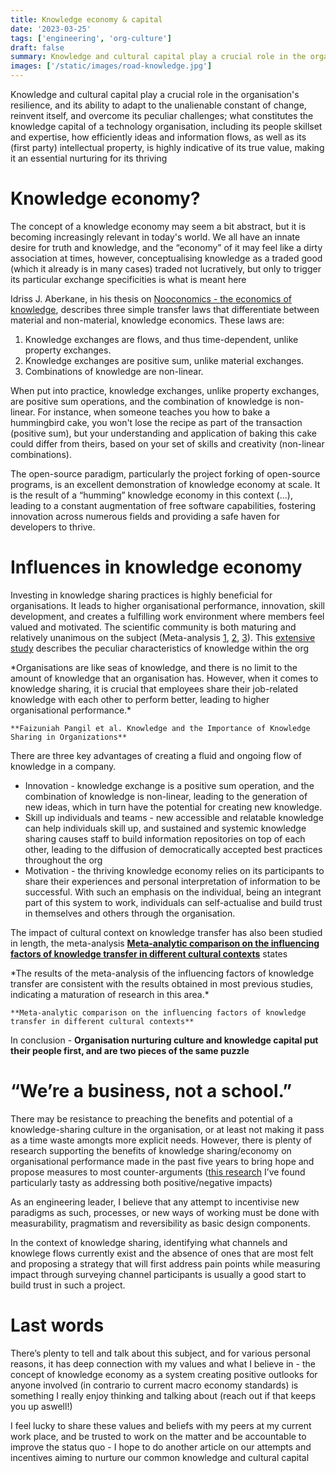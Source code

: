 ```yaml
---
title: Knowledge economy & capital
date: '2023-03-25'
tags: ['engineering', 'org-culture']
draft: false
summary: Knowledge and cultural capital play a crucial role in the organisation's resilience, and its ability to adapt to the unalienable constant of change, reinvent itself, and overcome its peculiar challenges; what constitutes the knowledge capital of a technology organisation, including its people skillset and expertise, how efficiently ideas and information flows, as well as its (first party) intellectual property, is highly indicative of its true value, making it an essential nurturing for its thriving
images: ['/static/images/road-knowledge.jpg']
---
```


Knowledge and cultural capital play a crucial role in the organisation's resilience, and its ability to adapt to the unalienable constant of change, reinvent itself, and overcome its peculiar challenges; what constitutes the knowledge capital of a technology organisation, including its people skillset and expertise, how efficiently ideas and information flows, as well as its (first party) intellectual property, is highly indicative of its true value, making it an essential nurturing for its thriving

# Knowledge economy?

The concept of a knowledge economy may seem a bit abstract, but it is becoming increasingly relevant in today's world. We all have an innate desire for truth and knowledge, and the “economy” of it may feel like a dirty association at times, however, conceptualising knowledge as a traded good (which it already is in many cases) traded not lucratively, but only to trigger its particular exchange specificities is what is meant here

Idriss J. Aberkane, in his thesis on [Nooconomics - the economics of knowledge](https://link.springer.com/chapter/10.1007/978-3-319-45901-1_30), describes three simple transfer laws that differentiate between material and non-material, knowledge economics. These laws are:

1. Knowledge exchanges are flows, and thus time-dependent, unlike property exchanges.
2. Knowledge exchanges are positive sum, unlike material exchanges.
3. Combinations of knowledge are non-linear.

When put into practice, knowledge exchanges, unlike property exchanges, are positive sum operations, and the combination of knowledge is non-linear. For instance, when someone teaches you how to bake a hummingbird cake, you won't lose the recipe as part of the transaction (positive sum), but your understanding and application of baking this cake could differ from theirs, based on your set of skills and creativity (non-linear combinations).

The open-source paradigm, particularly the project forking of open-source programs, is an excellent demonstration of knowledge economy at scale. It is the result of a “humming” knowledge economy in this context (…), leading to a constant augmentation of free software capabilities, fostering innovation across numerous fields and providing a safe haven for developers to thrive.

# Influences in knowledge economy

Investing in knowledge sharing practices is highly beneficial for organisations. It leads to higher organisational performance, innovation, skill development, and creates a fulfilling work environment where members feel valued and motivated. The scientific community is both maturing and relatively unanimous on the subject (Meta-analysis [1](https://psycnet.apa.org/record/2009-02898-017), [2](https://aisel.aisnet.org/cgi/viewcontent.cgi?article=1058&context=pajais), [3](https://www.emerald.com/insight/content/doi/10.1108/JKM-08-2013-0316/full/html)). This [extensive study](http://repo.uum.edu.my/id/eprint/16360/1/15.pdf) describes the peculiar characteristics of knowledge within the org

<div class="rounded-lg bg-clip-padding p-4 pl-6 pr-6 bg-blue-700/[.09] border-4 border-blue-400">
  <p>
    *Organisations are like seas of knowledge, and there is no limit to the amount of knowledge that an organisation has.  However, when it comes to knowledge sharing, it is crucial that employees share their job-related knowledge with each other to perform better, leading to higher organisational performance.*

    **Faizuniah Pangil et al. Knowledge and the Importance of Knowledge Sharing in Organizations**

  </p>
</div>

There are three key advantages of creating a fluid and ongoing flow of knowledge in a company.

- Innovation - knowledge exchange is a positive sum operation, and the combination of knowledge is non-linear, leading to the generation of new ideas, which in turn have the potential for creating new knowledge.
- Skill up individuals and teams - new accessible and relatable knowledge can help individuals skill up, and sustained and systemic knowledge sharing causes staff to build information repositories on top of each other, leading to the diffusion of democratically accepted best practices throughout the org
- Motivation - the thriving knowledge economy relies on its participants to share their experiences and personal interpretation of information to be successful. With such an emphasis on the individual, being an integrant part of this system to work, individuals can self-actualise and build trust in themselves and others through the organisation.

The impact of cultural context on knowledge transfer has also been studied in length, the meta-analysis **[Meta-analytic comparison on the influencing factors of knowledge transfer in different cultural contexts](https://www.emerald.com/insight/content/doi/10.1108/JKM-08-2013-0316/full/html)** states

<div class="rounded-lg bg-clip-padding p-4 pl-6 pr-6 bg-blue-700/[.09] border-4 border-blue-400">
  <p>
    *The results of the meta-analysis of the influencing factors of knowledge transfer are
    consistent with the results obtained in most previous studies, indicating a maturation of
    research in this area.*

    **Meta-analytic comparison on the influencing factors of knowledge transfer in different cultural contexts**

  </p>
</div>

In conclusion - **Organisation nurturing culture and knowledge capital put their people first, and are two pieces of the same puzzle**

# “We’re a business, not a school.”

There may be resistance to preaching the benefits and potential of a knowledge-sharing culture in the organisation, or at least not making it pass as a time waste amongts more explicit needs. However, there is plenty of research supporting the benefits of knowledge sharing/economy on organisational performance made in the past five years to bring hope and propose measures to most counter-arguments ([this research](https://www.atlantis-press.com/proceedings/icesem-17/25884794) I’ve found particularly tasty as addressing both positive/negative impacts)

As an engineering leader, I believe that any attempt to incentivise new paradigms as such, processes, or new ways of working must be done with measurability, pragmatism and reversibility as basic design components.

In the context of knowledge sharing, identifying what channels and knowlege flows currently exist and the absence of ones that are most felt and proposing a strategy that will first address pain points while measuring impact through surveying channel participants is usually a good start to build trust in such a project.

# Last words

There’s plenty to tell and talk about this subject, and for various personal reasons, it has deep connection with my values and what I believe in - the concept of knowledge economy as a system creating positive outlooks for anyone involved (in contrario to current macro economy standards) is something I really enjoy thinking and talking about (reach out if that keeps you up aswell!)

I feel lucky to share these values and beliefs with my peers at my current work place, and be trusted to work on the matter and be accountable to improve the status quo - I hope to do another article on our attempts and incentives aiming to nurture our common knowledge and cultural capital
